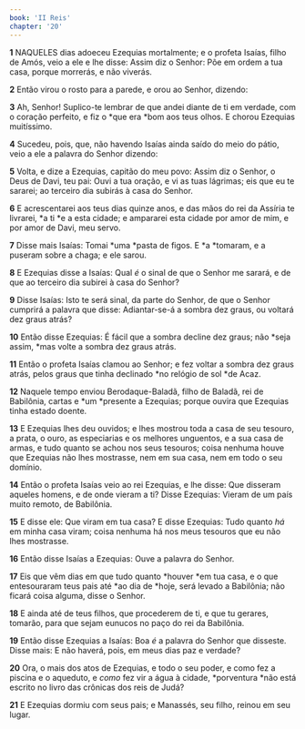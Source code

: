 ```yaml
---
book: 'II Reis'
chapter: '20'
---
```


**1** NAQUELES dias adoeceu Ezequias mortalmente; e o profeta Isaías, filho de Amós, veio a ele e lhe disse: Assim diz o Senhor: Põe em ordem a tua casa, porque morrerás, e não viverás.

**2** Então virou o rosto para a parede, e orou ao Senhor, dizendo:

**3** Ah, Senhor! Suplico-te lembrar de que andei diante de ti em verdade, com o coração perfeito, e fiz o *que era *bom aos teus olhos. E chorou Ezequias muitíssimo.

**4** Sucedeu, pois, que, não havendo Isaías ainda saído do meio do pátio, veio a ele a palavra do Senhor dizendo:

**5** Volta, e dize a Ezequias, capitão do meu povo: Assim diz o Senhor, o Deus de Davi, teu pai: Ouvi a tua oração, e vi as tuas lágrimas; eis que eu te sararei; ao terceiro dia subirás à casa do Senhor.

**6** E acrescentarei aos teus dias quinze anos, e das mãos do rei da Assíria te livrarei, *a ti *e a esta cidade; e ampararei esta cidade por amor de mim, e por amor de Davi, meu servo.

**7** Disse mais Isaías: Tomai *uma *pasta de figos. E *a *tomaram, e a puseram sobre a chaga; e ele sarou.

**8** E Ezequias disse a Isaías: Qual _é_ o sinal de que o Senhor me sarará, e de que ao terceiro dia subirei à casa do Senhor?

**9** Disse Isaías: Isto te será sinal, da parte do Senhor, de que o Senhor cumprirá a palavra que disse: Adiantar-se-á a sombra dez graus, ou voltará dez graus atrás?

**10** Então disse Ezequias: É fácil que a sombra decline dez graus; não *seja assim, *mas volte a sombra dez graus atrás.

**11** Então o profeta Isaías clamou ao Senhor; e fez voltar a sombra dez graus atrás, pelos graus que tinha declinado *no relógio de sol *de Acaz.

**12** Naquele tempo enviou Berodaque-Baladã, filho de Baladã, rei de Babilônia, cartas e *um *presente a Ezequias; porque ouvira que Ezequias tinha estado doente.

**13** E Ezequias lhes deu ouvidos; e lhes mostrou toda a casa de seu tesouro, a prata, o ouro, as especiarias e os melhores unguentos, e a sua casa de armas, e tudo quanto se achou nos seus tesouros; coisa nenhuma houve que Ezequias não lhes mostrasse, nem em sua casa, nem em todo o seu domínio.

**14** Então o profeta Isaías veio ao rei Ezequias, e lhe disse: Que disseram aqueles homens, e de onde vieram a ti? Disse Ezequias: Vieram de um país muito remoto, de Babilônia.

**15** E disse ele: Que viram em tua casa? E disse Ezequias: Tudo quanto _há_ em minha casa viram; coisa nenhuma há nos meus tesouros que eu não lhes mostrasse.

**16** Então disse Isaías a Ezequias: Ouve a palavra do Senhor.

**17** Eis que vêm dias em que tudo quanto *houver *em tua casa, e o que entesouraram teus pais até *ao dia de *hoje, será levado a Babilônia; não ficará coisa alguma, disse o Senhor.

**18** E ainda até de teus filhos, que procederem de ti, e que tu gerares, tomarão, para que sejam eunucos no paço do rei da Babilônia.

**19** Então disse Ezequias a Isaías: Boa _é_ a palavra do Senhor que disseste. Disse mais: E não haverá, pois, em meus dias paz e verdade?

**20** Ora, o mais dos atos de Ezequias, e todo o seu poder, e como fez a piscina e o aqueduto, e _como_ fez vir a água à cidade, *porventura *não está escrito no livro das crônicas dos reis de Judá?

**21** E Ezequias dormiu com seus pais; e Manassés, seu filho, reinou em seu lugar.
